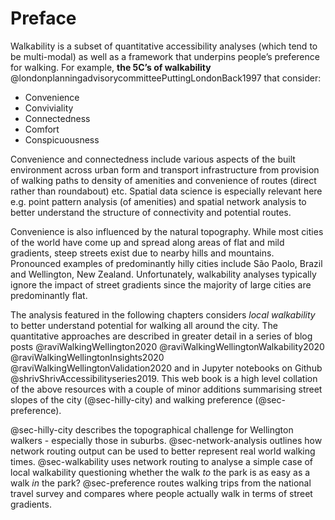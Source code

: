 # Preface {#sec-preface}
Walkability is a subset of quantitative accessibility analyses (which tend to be multi-modal) as well as a framework that underpins people's preference for walking. For example, **the 5C's of walkability**  @londonplanningadvisorycommitteePuttingLondonBack1997 that consider: 

- Convenience
- Conviviality
- Connectedness
- Comfort
- Conspicuousness

Convenience and connectedness include various aspects of the built environment across urban form and transport infrastructure from provision of walking paths to density of amenities and convenience of routes (direct rather than roundabout) etc. Spatial data science is especially relevant here e.g. point pattern analysis (of amenities) and spatial network analysis to better understand the structure of connectivity and potential routes. 

Convenience is also influenced by the natural topography. While most cities of the world have come up and spread along areas of flat and mild gradients, steep streets exist due to nearby hills and mountains. Pronounced examples of predominantly hilly cities include São Paolo, Brazil and Wellington, New Zealand. Unfortunately, walkability analyses typically ignore the impact of street gradients since the majority of large cities are predominantly flat. 

The analysis featured in the following chapters considers _local walkability_ to better understand potential for walking all around the city. The quantitative approaches are described in greater detail in a series of blog posts @raviWalkingWellington2020 @raviWalkingWellingtonWalkability2020 @raviWalkingWellingtonInsights2020 @raviWalkingWellingtonValidation2020 and in Jupyter notebooks on Github @shrivShrivAccessibilityseries2019. This web book is a high level collation of the above resources with a couple of minor additions summarising street slopes of the city (@sec-hilly-city) and walking preference (@sec-preference). 

@sec-hilly-city describes the topographical challenge for Wellington walkers - especially those in suburbs. @sec-network-analysis outlines how network routing output can be used to better represent real world walking times. @sec-walkability uses network routing to analyse a simple case of local walkability questioning whether the walk _to_ the park is as easy as a walk _in_ the park? @sec-preference routes walking trips from the national travel survey and compares where people actually walk in terms of street gradients.  
